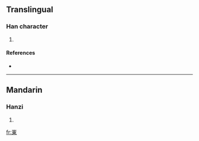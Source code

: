 {{see|岽}}
==Translingual==

===Han character===
{{Han char|rn=46|rad=山|as=08|sn=11|four=|canj=山木田 (UDW), X山木田 (XUDW)}}

# {{defn|Han|sort=山08}}

====References====
* {{Han ref|kx=0315.151|hdz=10778.040|uh=5D2C|ud=23852}}

----

==Mandarin==

===Hanzi===
{{cmn-hanzi|sim=岽|pin=[[dōng]] ([[dong1]])|wg=tung<sup>1</sup>}}

# {{defn|Mandarin}}

[[fr:崬]]
